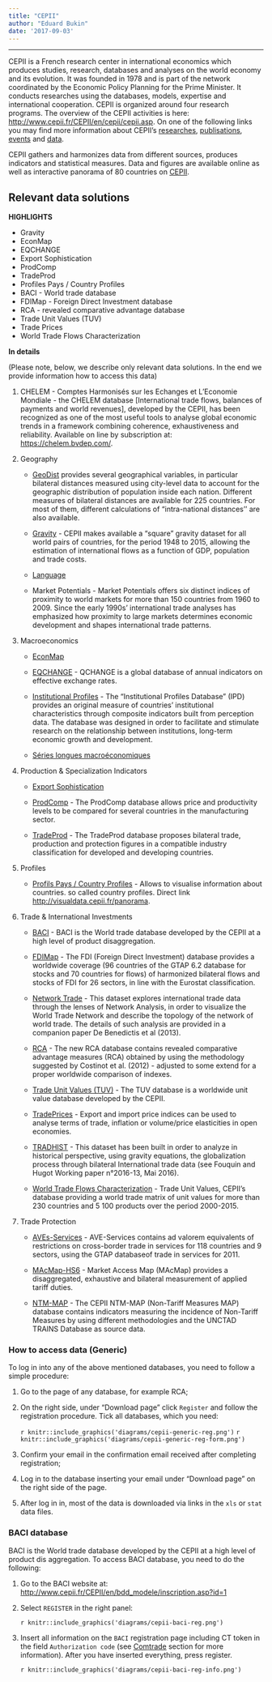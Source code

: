 ```yaml
---
title: "CEPII"
author: "Eduard Bukin"
date: '2017-09-03'
---
```


---

CEPII is a French research center in international economics which produces studies, research, databases and analyses on the world economy and its evolution. It was founded in 1978 and is part of the network coordinated by the Economic Policy Planning for the Prime Minister. It conducts researches using the databases, models, expertise and international cooperation. CEPII is organized around four research programs. The overview of the CEPII activities is here: [http://www.cepii.fr/CEPII/en/cepii/cepii.asp](http://www.cepii.fr/CEPII/en/cepii/cepii.asp). On  one of the following links you may find more information about CEPII's [researches](http://www.cepii.fr/CEPII/en/recherche/programmes_scientifiques.asp), [publisations](http://www.cepii.fr/CEPII/en/publications/publicat.asp), [events](http://www.cepii.fr/CEPII/en/evenements/conf.asp) and [data](http://www.cepii.fr/CEPII/en/bdd_modele/bdd_modele.asp).

CEPII gathers and  harmonizes data from different sources, produces indicators and statistical measures. Data and figures are available online as well as interactive panorama of 80 countries on [CEPII](http://www.cepii.fr/).

## Relevant data solutions

**HIGHLIGHTS**

*  Gravity
*  EconMap
*  EQCHANGE
*  Export Sophistication
*  ProdComp
*  TradeProd
*  Profiles Pays / Country Profiles
*  BACI - World trade database
*  FDIMap - Foreign Direct Investment database 
*  RCA - revealed comparative advantage database
*  Trade Unit Values (TUV)
*  Trade Prices 
*  World Trade Flows Characterization


**In details**

(Please note, below, we describe only relevant data solutions. In the end we provide information how to access this data)

1.  CHELEM - Comptes Harmonisés sur les Echanges et L’Economie Mondiale - the CHELEM database [International trade flows, balances of payments and world revenues], developed by the CEPII, has been recognized as one of the most useful tools to analyse global economic trends in a framework combining coherence, exhaustiveness and reliability. Available on line by subscription at: [https://chelem.bvdep.com/](https://chelem.bvdep.com/).

1.  Geography

      *  [GeoDist](http://www.cepii.fr/CEPII/en/bdd_modele/presentation.asp?id=6) provides several geographical variables, in particular bilateral distances measured using city-level data to account for the geographic distribution of population inside each nation. Different measures of bilateral distances are available for 225 countries. For most of them, different calculations of "intra-national distances'' are also available.
      
      *  [Gravity](http://www.cepii.fr/CEPII/en/bdd_modele/presentation.asp?id=8) - CEPII makes available a "square" gravity dataset for all world pairs of countries, for the period 1948 to 2015, allowing the estimation of international flows as a function of GDP, population and trade costs.
      
      *  [Language](http://www.cepii.fr/CEPII/en/bdd_modele/presentation.asp?id=19) 
      
      *  Market Potentials - Market Potentials offers six distinct indices of proximity to world markets for more than 150 countries from 1960 to 2009. Since the early 1990s’ international trade analyses has emphasized how proximity to large markets determines economic development and shapes international trade patterns.
      
1.  Macroeconomics

      *  [EconMap](http://www.cepii.fr/CEPII/en/bdd_modele/presentation.asp?id=11)
      
      *  [EQCHANGE](http://www.cepii.fr/CEPII/en/bdd_modele/presentation.asp?id=34) - QCHANGE is a global database of annual indicators on effective exchange rates.
      
      *  [Institutional Profiles](http://www.cepii.fr/institutions/EN/ipd.asp) - The "Institutional Profiles Database" (IPD) provides an original measure of countries' institutional characteristics through composite indicators built from perception data. The database was designed in order to facilitate and stimulate research on the relationship between institutions, long-term economic growth and development.
      
      *  [Séries longues macroéconomiques](http://www.cepii.fr/CEPII/fr/bdd_modele/presentation.asp?id=31)

1.  Production & Specialization Indicators

      *  [Export Sophistication](http://www.cepii.fr/CEPII/en/bdd_modele/presentation.asp?id=10)
      
      *  [ProdComp](http://www.cepii.fr/CEPII/en/bdd_modele/presentation.asp?id=7) - The ProdComp database allows price and productivity levels to be compared for several countries in the manufacturing sector.
      
      *  [TradeProd](http://www.cepii.fr/CEPII/en/bdd_modele/presentation.asp?id=5) - The TradeProd database proposes bilateral trade, production and protection figures in a compatible industry classification for developed and developing countries.

1.  Profiles

      *  [Profils Pays / Country Profiles](http://www.cepii.fr/CEPII/en/bdd_modele/presentation.asp?id=30) - Allows to visualise information about countries. so called country profiles. Direct link [http://visualdata.cepii.fr/panorama](http://visualdata.cepii.fr/panorama).

1.  Trade & International Investments

      *  [BACI](http://www.cepii.fr/CEPII/en/bdd_modele/presentation.asp?id=1) - BACI is the World trade database developed by the CEPII at a high level of product disaggregation.
      
      *  [FDIMap](http://www.cepii.fr/CEPII/en/bdd_modele/presentation.asp?id=4) - The FDI (Foreign Direct Investment) database provides a worldwide coverage (96 countries of the GTAP 6.2 database for stocks and 70 countries for flows) of harmonized bilateral flows and stocks of FDI for 26 sectors, in line with the Eurostat classification.
      
      *  [Network Trade](http://www.cepii.fr/CEPII/en/bdd_modele/presentation.asp?id=27) - This dataset explores international trade data through the lenses of Network Analysis, in order to visualize the World Trade Network and describe the topology of the network of world trade. The details of such analysis are provided in a companion paper De Benedictis et al (2013).
      
      *  [RCA](http://www.cepii.fr/CEPII/en/bdd_modele/presentation.asp?id=26) - The new RCA database contains revealed comparative advantage measures (RCA) obtained by using the methodology suggested by Costinot et al. (2012) - adjusted to some extend for a proper worldwide comparison of indexes.
      
      *  [Trade Unit Values (TUV)](http://www.cepii.fr/CEPII/en/bdd_modele/presentation.asp?id=2) - The TUV database is a worldwide unit value database developed by the CEPII.
      
      *  [TradePrices](http://www.cepii.fr/CEPII/en/bdd_modele/presentation.asp?id=3) - Export and import price indices can be used to analyse terms of trade, inflation or volume/price elasticities in open economies. 
      
      *  [TRADHIST](http://www.cepii.fr/CEPII/en/bdd_modele/presentation.asp?id=32) - This dataset has been built in order to analyze in historical perspective, using gravity equations, the globalization process through bilateral International trade data (see Fouquin and Hugot Working paper n°2016-13, Mai 2016).
      
      *  [World Trade Flows Characterization](http://www.cepii.fr/CEPII/en/bdd_modele/presentation.asp?id=29) - Trade Unit Values, CEPII's database providing a world trade matrix of unit values for more than 230 countries and 5 100 products over the period 2000-2015.

1.  Trade Protection

      *  [AVEs-Services](http://www.cepii.fr/CEPII/en/bdd_modele/presentation.asp?id=33) - AVE-Services contains ad valorem equivalents of restrictions on cross-border trade in services for 118 countries and 9 sectors, using the GTAP databaseof trade in services for 2011. 
      
      *  [MAcMap-HS6](http://www.cepii.fr/CEPII/en/bdd_modele/presentation.asp?id=12) - Market Access Map (MAcMap) provides a disaggregated, exhaustive and bilateral measurement of applied tariff duties.
      
      *  [NTM-MAP](http://www.cepii.fr/CEPII/en/bdd_modele/presentation.asp?id=28) - The CEPII NTM-MAP (Non-Tariff Measures MAP) database contains indicators measuring the incidence of Non-Tariff Measures by using different methodologies and the UNCTAD TRAINS Database as source data.

### How to access data (Generic)

To log in into any of the above mentioned databases, you need to follow a simple procedure:

1.  Go to the page of any database, for example RCA;

1.  On the right side, under "Download page" click `Register` and follow the registration procedure. Tick all databases, which you need: 
    
    `r knitr::include_graphics('diagrams/cepii-generic-reg.png')` `r knitr::include_graphics('diagrams/cepii-generic-reg-form.png')`

1.  Confirm your email in the confirmation email received after completing registration;

1.  Log in to the database inserting your email under "Download page" on the right side of the page.

1.  After log in in, most of the data is downloaded via links in the `xls` or `stat` data files. 

### BACI database

BACI is the World trade database developed by the CEPII at a high level of product dis aggregation. To access BACI database, you need to do the following:

1.  Go to the BACI website at: [http://www.cepii.fr/CEPII/en/bdd_modele/inscription.asp?id=1](http://www.cepii.fr/CEPII/en/bdd_modele/inscription.asp?id=1)

1.  Select `REGISTER` in the right panel:

    `r knitr::include_graphics('diagrams/cepii-baci-reg.png')`

1.  Insert all information on the `BACI` registration page including CT token in the field `Authorization code` (see [Comtrade](00-comtrade.html) section for more information). After you have inserted everything, press register.

    `r knitr::include_graphics('diagrams/cepii-baci-reg-info.png')`

